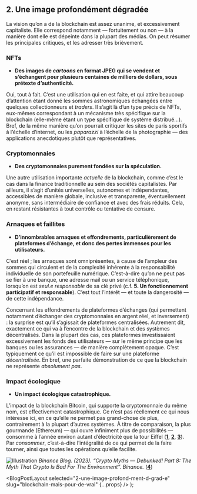 
## 2. Une image profondément dégradée

La vision qu’on a de la blockchain est assez unanime, et excessivement capitaliste. Elle correspond notamment — fortuitement ou non — à la manière dont elle est dépeinte dans la plupart des médias. On peut résumer les principales critiques, et les adresser très brièvement.

### NFTs

- **Des images de _cartoons_ en format JPEG qui se vendent et s’échangent pour plusieurs centaines de milliers de dollars, sous prétexte d’authenticité.**

Oui, tout à fait. C’est une utilisation qui en est faite, et qui attire beaucoup d’attention étant donné les sommes astronomiques échangées entre quelques collectionneurs et _traders_. Il s’agit là d’un type précis de NFTs, eux-mêmes correspondant à un mécanisme très spécifique sur la blockchain (elle-même étant un type spécifique de système distribué…). Bref, de la même manière qu’on pourrait critiquer les sites de paris sportifs à l’échelle d’internet, ou les _paparazzi_ à l’échelle de la photographie — des applications anecdotiques plutôt que représentatives.

### Cryptomonnaies

- **Des cryptomonnaies purement fondées sur la spéculation.**

Une autre utilisation importante _actuelle_ de la blockchain, comme c’est le cas dans la finance traditionnelle au sein des sociétés capitalistes. Par ailleurs, il s’agit d’unités universelles, autonomes et indépendantes, accessibles de manière globale, inclusive et transparente, éventuellement anonyme, sans intermédiaire de confiance et avec des frais réduits. Cela, en restant résistantes à tout contrôle ou tentative de censure.

### Arnaques et faillites

- **D’innombrables arnaques et effondrements, particulièrement de plateformes d’échange, et donc des pertes immenses pour les utilisateurs.**

C’est réel ; les arnaques sont omniprésentes, à cause de l’ampleur des sommes qui circulent et de la complexité inhérente à la responsabilité individuelle de son portefeuille numérique. C’est-à-dire qu’on ne peut pas se fier à une banque, une adresse mail ou un service téléphonique, lorsqu’on est _seul.e responsable_ de sa clé privé (c.f. **5. Un fonctionnement participatif et responsable**). C’est tout l’intérêt — et toute la dangerosité — de cette indépendance.

Concernant les effondrements de plateformes d’échanges (qui permettent notamment d’échanger des cryptomonnaies en argent réel, et inversement) : la surprise est qu’il s’agissait de plateformes centralisées. Autrement dit, exactement ce qui va à l’encontre de la blockchain et des systèmes décentralisés. Dans la plupart des cas, ces plateformes investissaient excessivement les fonds des utilisateurs — sur le même principe que les banques ou les assurances — de manière complètement opaque. C’est typiquement ce qu’il est impossible de faire sur une plateforme _décentralisée_. En bref, une parfaite démonstration de ce que la blockchain ne représente _absolument pas_.

### Impact écologique

- **Un impact écologique catastrophique.**

L’impact de la blockchain Bitcoin, qui supporte la cryptomonnaie du même nom, est effectivement catastrophique. Ce n’est pas réellement ce qui nous intéresse ici, en ce qu’elle ne permet pas grand-chose de plus, contrairement à la plupart d’autres systèmes. À titre de comparaison, la plus gourmande (Ethereum) — qui ouvre infiniment plus de possibilités — consomme à l’année environ autant d’électricité que la tour Eiffel ([**1**](https://indices.carbon-ratings.com/), [**2**](https://ethereum.org/en/energy-consumption/), [**3**](https://ccaf.io/cbnsi/ethereum/comparisons)). Par _consommer_, c’est-à-dire l’intégralité de ce qui permet de la faire tourner, ainsi que toutes les opérations qu’elle facilite.

![Illustration](https://cdn-images-1.medium.com/max/3200/1*a_5GG0MQb1T6A2w3OdVCTg.png)
_Binance Blog. (2023). “Crypto Myths — Debunked! Part 8: The Myth That Crypto Is Bad For The Environment”. Binance._ ([**4**](https://www.binance.com/en/blog/community/crypto-myths--debunked-part-8-the-myth-that-crypto-is-bad-for-the-environment-7360114678536254966))

  <BlogPostLayout
    selected="2-une-image-profond-ment-d-grad-e"
    slug="blockchain-mais-pour-de-vrai"
    {...props}
  />
);
